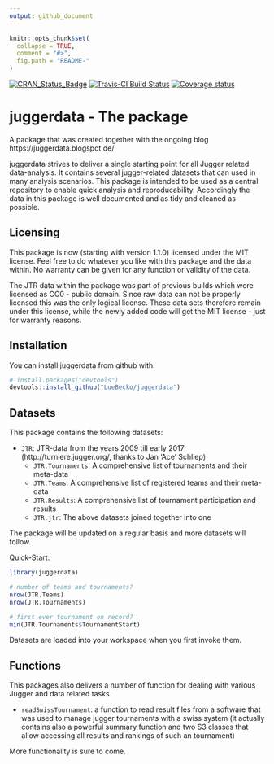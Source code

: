 ```yaml
---
output: github_document
---
```


<!-- README.md is generated from README.Rmd. Please edit that file -->

```r
knitr::opts_chunk$set(
  collapse = TRUE,
  comment = "#>",
  fig.path = "README-"
)
```

[![CRAN_Status_Badge](http://www.r-pkg.org/badges/version/juggerdata)](https://cran.r-project.org/package=juggerdata)
[![Travis-CI Build Status](https://travis-ci.org/LueBecko/juggerdata.svg?branch=master)](https://travis-ci.org/LueBecko/juggerdata)
[![Coverage status](https://img.shields.io/codecov/c/github/LueBecko/juggerdata/master.svg)](https://codecov.io/github/LueBecko/juggerdata?branch=master)

# juggerdata - The package

A package that was created together with the ongoing blog https://juggerdata.blogspot.de/

juggerdata strives to deliver a single starting point for all Jugger related data-analysis. It contains several jugger-related datasets that can used in many analysis scenarios. This package is intended to be used as a central repository to enable quick analysis and reproducability. Accordingly the data in this package is well documented and as tidy and cleaned as possible.

## Licensing

This package is now (starting with version 1.1.0) licensed under the MIT license. Feel free to do whatever you like with this package and the data within. No warranty can be given for any function or validity of the data.

The JTR data within the package was part of previous builds which were licensed as CC0 - public domain. Since raw data can not be properly licensed this was the only logical license. These data sets therefore remain under this license, while the newly added code will get the MIT license - just for warranty reasons.

## Installation

You can install juggerdata from github with:

```r
# install.packages("devtools")
devtools::install_github("LueBecko/juggerdata")
```

## Datasets

This package contains the following datasets:

* `JTR`: JTR-data from the years 2009 till early 2017 (http://turniere.jugger.org/, thanks to Jan 'Ace' Schliep)
    * `JTR.Tournaments`: A comprehensive list of tournaments and their meta-data
    * `JTR.Teams`: A comprehensive list of registered teams and their meta-data
    * `JTR.Results`: A comprehensive list of tournament participation and results
    * `JTR.jtr`: The above datasets joined together into one

The package will be updated on a regular basis and more datasets will follow.

Quick-Start:

``` r
library(juggerdata)

# number of teams and tournaments?
nrow(JTR.Teams)
nrow(JTR.Tournaments)

# first ever tournament on record?
min(JTR.Tournaments$TournamentStart)
```

Datasets are loaded into your workspace when you first invoke them.

## Functions

This packages also delivers a number of function for dealing with various Jugger and data related tasks.

* `readSwissTournament`: a function to read result files from a software that was used to manage jugger tournaments with a swiss system (it actually contains also a powerful summary function and two S3 classes that allow accessing all results and rankings of such an tournament)

More functionality is sure to come.

